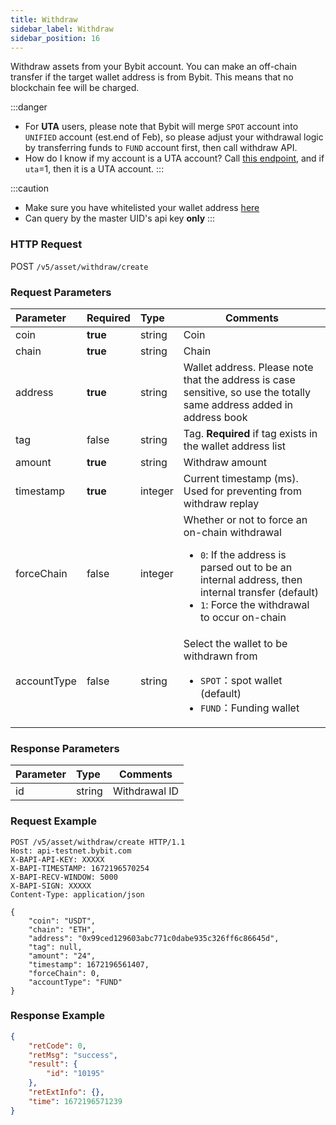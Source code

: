 ```yaml
---
title: Withdraw
sidebar_label: Withdraw
sidebar_position: 16
---
```


Withdraw assets from your Bybit account. You can make an off-chain transfer if the target wallet address is from Bybit. This means that no blockchain fee will be charged.

:::danger
* For **UTA** users, please note that Bybit will merge `SPOT` account into `UNIFIED` account (est.end of Feb), so please adjust your withdrawal logic
by transferring funds to `FUND` account first, then call withdraw API.
* How do I know if my account is a UTA account? Call [this endpoint](../user/apikey-info#), and if `uta`=1, then it is a UTA account.
:::

:::caution
* Make sure you have whitelisted your wallet address <a href="https://www.bybit.com/user/assets/money-address">here</a>
* Can query by the master UID's api key **only**
:::

### HTTP Request
POST `/v5/asset/withdraw/create`

### Request Parameters
| Parameter | Required | Type | Comments|
|:----- |:-------|:-----|------ |
|coin |**true** |string |Coin |
|chain |**true** |string |Chain |
|address |**true** |string |Wallet address. Please note that the address is case sensitive, so use the totally same address added in address book |
|tag |false |string |Tag. **Required** if tag exists in the wallet address list |
|amount |**true** |string |Withdraw amount |
|timestamp |**true** |integer |Current timestamp (ms). Used for preventing from withdraw replay |
|forceChain |false |integer |Whether or not to force an on-chain withdrawal<ul><li>`0`: If the address is parsed out to be an internal address, then internal transfer (default)</li><li>`1`: Force the withdrawal to occur on-chain</li> </ul>|
|accountType|false|string |Select the wallet to be withdrawn from <ul><li>`SPOT`：spot wallet (default)</li><li>`FUND`：Funding wallet</li></ul>|

### Response Parameters
| Parameter | Type | Comments|
|:----- |:-----|----- |
|id |string|Withdrawal ID |

### Request Example

```http
POST /v5/asset/withdraw/create HTTP/1.1
Host: api-testnet.bybit.com
X-BAPI-API-KEY: XXXXX
X-BAPI-TIMESTAMP: 1672196570254
X-BAPI-RECV-WINDOW: 5000
X-BAPI-SIGN: XXXXX
Content-Type: application/json

{
    "coin": "USDT",
    "chain": "ETH",
    "address": "0x99ced129603abc771c0dabe935c326ff6c86645d",
    "tag": null,
    "amount": "24",
    "timestamp": 1672196561407,
    "forceChain": 0,
    "accountType": "FUND"
}
```

### Response Example

```json
{
    "retCode": 0,
    "retMsg": "success",
    "result": {
        "id": "10195"
    },
    "retExtInfo": {},
    "time": 1672196571239
}
```
